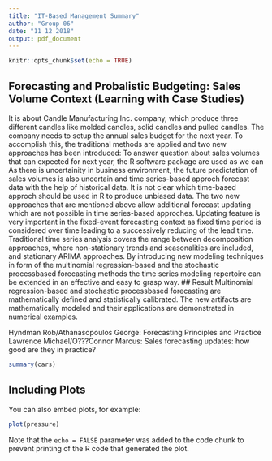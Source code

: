 ```yaml
---
title: "IT-Based Management Summary"
author: "Group 06"
date: "11 12 2018"
output: pdf_document
---
```


```r
knitr::opts_chunk$set(echo = TRUE)
```

## Forecasting and Probalistic Budgeting: Sales Volume Context (Learning with Case Studies)
\section{Use Case}
It is about Candle Manufacturing Inc. company, which produce three different candles like molded candles, solid candles and pulled candles. The company needs to setup the annual sales budget for the next year. To accomplish this, the traditional \textit{time series-based forecasting} methods are applied and two new approaches has been introduced: \newline
\textit{multinominal reggression-based} \newline
\textit{stochastic process-based forecasting of time series}\newline
To answer question about sales volumes that can expected for next year, the R software package are used as we can 
\begin{itemize}
\item perform a traditional time series analysis and use the model for \textbf{time series-based forecasting} for the next year
\item use timely intervals and perform a \textbf{regression-based forecasting}
\item read monthly sales from transactional data
\item perform a \textbf{stochastic process-based forecasting}
\item derive year-end forecast in fixed-event form
\item budget-forecast deviation with p-value to perform adjustments
\end{itemize}

\section {Problem Statement}
As there is uncertainity in business environment, the future predictation of sales volumes is also uncertain and time series-based approch forecast data with the help of historical data. It is not clear which time-based approch should be used in R to produce unbiased data. The two new approaches that are mentioned above allow additional forecast updating which are not possible in time series-based approches. Updating feature is very important in the fixed-event forecasting\footnote{ In the management control the fixed-event forecasts are the year-end forecasts} context as fixed time period is considered over time leading to a successively reducing of the lead time. 
\section {Contribution}
Traditional time series analysis covers the range between decomposition approaches, where non-stationary trends and seasonalities are included, and stationary ARIMA approaches. By introducing new modeling techniques in form of the multinomial regression-based and the stochastic processbased forecasting methods the time series modeling repertoire can be extended in
an effective and easy to grasp way.
## Result
Multinomial regression-based and stochastic processbased forecasting are mathematically defined and statistically calibrated.
\section{Research Methodology}
The new artifacts are mathematically modeled and their applications are demonstrated in numerical examples.
\section{Research literature}
Hyndman Rob/Athanasopoulos George: Forecasting Principles and
Practice
Lawrence Michael/O???Connor Marcus: Sales forecasting updates:
how good are they in practice?
```r
summary(cars)
```

## Including Plots

You can also embed plots, for example:

```r
plot(pressure)
```

Note that the `echo = FALSE` parameter was added to the code chunk to prevent printing of the R code that generated the plot.
